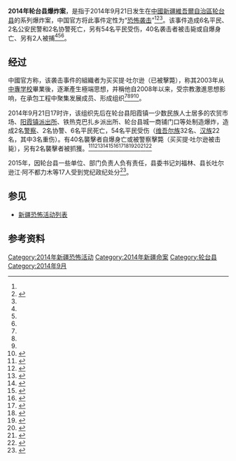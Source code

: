 '''2014年轮台县爆炸案'''，是指于2014年9月21日发生在[[中國|中國]][[新疆維吾爾自治區|新疆維吾爾自治區]][[轮台县|轮台县]]的系列爆炸案，中国官方将此事件定性为“[[恐怖袭击|恐怖袭击]]”<ref name=":0" /><ref name=":1">{{Cite web|title=警方披露新疆轮台县严重暴力恐怖袭击案情况|url=http://news.sina.com.cn/c/2014-09-25/223630915336.shtml|accessdate=2020-12-12|author=|date=|format=|work=|publisher=天山网|agency=[[新浪|新浪]]|language=zh|archive-date=2018-12-17|archive-url=https://web.archive.org/web/20181217090703/http://news.sina.com.cn/c/2014-09-25/223630915336.shtml|dead-url=no}}</ref><ref name=":2" />。该事件造成6名平民、2名公安民警和2名协警死亡，另有54名平民受伤，40名袭击者被击毙或自爆身亡、另有2人被捕<ref name=":0" /><ref name=":1" /><ref name=":2" />。

== 经过 ==
中國官方称，该袭击事件的組織者为买买提·吐尔逊（已被擊斃），称其2003年从[[中專|中專学校]]畢業後，逐漸產生極端思想，并稱他自2008年以来，受宗教激進思想影响，在承包工程中聚集发展成员、形成组织<ref name=":0" /><ref name=":1" /><ref name=":2" /><ref>{{cite news|url=http://news.takungpao.com.hk/mainland/focus/2014-09/2755476.html|title=疆輪台暴恐案40暴徒斃命 首犯信邪六親不認|publisher=[[大公報|大公報]]|date=2014-09-26|access-date=2014-10-29|archive-url=https://web.archive.org/web/20160304120427/http://news.takungpao.com.hk/mainland/focus/2014-09/2755476.html|archive-date=2016-03-04|dead-url=no}}{{zh-hant}}</ref>。

2014年9月21日17时许，该组织先后在轮台县阳霞镇一少数民族人士居多的农贸市场、[[阳霞镇|阳霞镇]][[派出所|派出所]]、铁热克巴扎乡派出所、轮台县城一商铺门口等处制造爆炸，造成2名[[警察|警察]]、2名协警、6名平民死亡，54名平民受伤（[[维吾尔族|维吾尔族]]32名、[[汉族|汉族]]22名，其中3名重伤）。有40名襲擊者自爆身亡或被警察擊斃（买买提·吐尔逊被击毙），另有2名襲擊者被抓獲。<ref name=":0">{{Cite news |url=http://sc.people.com.cn/BIG5/n/2014/0926/c345460-22445059.html |title=警方披露新疆輪台縣嚴重暴力恐怖襲擊案情況 |date=2014-09-26 |work=[[人民網|人民網]] |publisher=天山網 |language=zh-hant |editor1=章華維 |editor2=高紅霞 |access-date=2014-10-29 |archive-url=https://web.archive.org/web/20190213055817/http://sc.people.com.cn/BIG5/n/2014/0926/c345460-22445059.html |archive-date=2019-02-13 |dead-url=no }}</ref><ref name=":2">{{cite news|url=http://news.china.com/domestic/945/20140926/18818370_all.html|title=新疆轮台县暴恐案40名暴徒被击毙或自爆身亡|publisher=天山網|date=2014-09-26|access-date=2014-09-27|archive-url=https://web.archive.org/web/20141006144751/http://news.china.com/domestic/945/20140926/18818370_all.html|archive-date=2014-10-06|dead-url=no|author=|work=|accessdate=|language=|format=|agency=中华网}}{{zh-hans}}</ref><ref>{{cite news |url=http://www.bbc.co.uk/zhongwen/trad/china/2014/09/140925_china_xinjiang_luntai |title=新疆輪台縣爆炸案死亡人數猛增至50人 |publisher=[[英國廣播公司|英國廣播公司]] |date=2014-09-25 |access-date=2014-10-29 |archive-url=https://web.archive.org/web/20140929172236/http://www.bbc.co.uk/zhongwen/trad/china/2014/09/140925_china_xinjiang_luntai |archive-date=2014-09-29 |dead-url=no }}{{zh-hant}}</ref><ref>{{cite news |url=http://news.sina.com.hk/news/20140926/-1929-3381012/1.html |title=新疆連環爆炸案 40暴徒被擊斃 |publisher=[[星島日報|星島日報]] |date=2014-09-26 |access-date=2014-10-29 |archive-url=https://web.archive.org/web/20141029024816/http://news.sina.com.hk/news/20140926/-1929-3381012/1.html |archive-date=2014-10-29 |dead-url=yes }}{{zh-hant}}</ref><ref>{{cite news |url=http://www.metrohk.com.hk/?cmd=detail&id=245637 |title=新疆巴州連環爆炸案為恐怖襲擊 |publisher=[[都市日報|都市日報]] |date=2014-09-26 |access-date=2014-10-29 |archive-url=https://web.archive.org/web/20141108050925/http://www.metrohk.com.hk/?cmd=detail&id=245637 |archive-date=2014-11-08 |dead-url=no }}{{zh-hant}}</ref><ref>{{cite news |url=http://orientaldaily.on.cc/cnt/china_world/20140927/00178_003.html |title=和田再傳連環爆炸 |publisher=[[東方日報_(香港)|東方日報]] |date=2014-09-27 |access-date=2014-10-29 |archive-url=https://web.archive.org/web/20141109073150/http://orientaldaily.on.cc/cnt/china_world/20140927/00178_003.html |archive-date=2014-11-09 |dead-url=no }}{{zh-hant}}</ref><ref>{{cite news |url=http://the-sun.on.cc/cnt/china_world/20140927/00429_015.html |title=新疆和田再傳炸彈恐襲 |publisher=[[太陽報_(香港)|太陽報]] |date=2014-09-26 |access-date=2014-10-29 |archive-url=https://web.archive.org/web/20141109073151/http://the-sun.on.cc/cnt/china_world/20140927/00429_015.html |archive-date=2014-11-09 |dead-url=no }}{{zh-hant}}</ref><ref>{{cite news |url=http://hk.crntt.com/doc/1034/0/2/8/103402809.html?coluid=45&kindid=0&docid=103402809&mdate=0925234537 |title=新疆輪台縣恐怖襲擊案 40名暴徒被擊斃 |publisher=[[中國評論|中國評論]] |date=2014-09-25 |access-date=2014-10-29 |archive-url=https://web.archive.org/web/20141029032952/http://hk.crntt.com/doc/1034/0/2/8/103402809.html?coluid=45&kindid=0&docid=103402809&mdate=0925234537 |archive-date=2014-10-29 |dead-url=no }}{{zh-hant}}</ref><ref>{{cite news |url=http://www1.hkej.com/dailynews/international/article/906523/%E6%96%B0%E7%96%86%E8%BC%AA%E5%8F%B0%E7%B8%A3%E6%81%90%E8%A5%B2%E6%A1%8850%E4%BA%BA%E6%AD%BB%E4%BA%A1 |title=新疆輪台縣恐襲案50人死亡 |publisher=[[信報|信報]] |date=2014-09-26 |access-date=2014-10-29 |archive-url=https://web.archive.org/web/20160304105835/http://www1.hkej.com/dailynews/international/article/906523/%E6%96%B0%E7%96%86%E8%BC%AA%E5%8F%B0%E7%B8%A3%E6%81%90%E8%A5%B2%E6%A1%8850%E4%BA%BA%E6%AD%BB%E4%BA%A1 |archive-date=2016-03-04 |dead-url=no }}{{zh-hant}}</ref><ref>{{cite news |url=http://rthk.hk/rthk/news/expressnews/20140926/news_20140926_55_1040042.htm |title=疆警稱輪台縣連環爆炸屬暴恐襲擊 |publisher=[[香港電台|香港電台]] |date=2014-09-26 |access-date=2014-10-29 |archive-url=https://web.archive.org/web/20141029083209/http://rthk.hk/rthk/news/expressnews/20140926/news_20140926_55_1040042.htm |archive-date=2014-10-29 |dead-url=no }}{{zh-hant}}</ref><ref>{{cite news |url=http://www.mingpaocanada.com/van/htm/News/20140926/tcab1_r.htm |title=新疆和田傳爆炸 大批裝甲車出動 輪台縣周日連環爆 證實40暴徒亡 |publisher=[[明報|明報]] |date=2014-09-26 |access-date=2014-10-29 |archive-url=https://web.archive.org/web/20141029161424/http://www.mingpaocanada.com/van/htm/News/20140926/tcab1_r.htm |archive-date=2014-10-29 |dead-url=no }}{{zh-hant}}</ref><ref>{{cite news |url=http://paper.wenweipo.com/2014/09/26/YO1409260012.htm |title=新疆輪台暴恐案 40暴徒被斃或自爆 |publisher=[[文匯報_(香港)|文匯報]] |date=2014-09-26 |access-date=2014-10-29 |archive-url=https://web.archive.org/web/20141029035118/http://paper.wenweipo.com/2014/09/26/YO1409260012.htm |archive-date=2014-10-29 |dead-url=no }}{{zh-hant}}</ref>

2015年，因轮台县一些单位、部门负责人负有责任，县委书记刘福林、县长吐尔逊江·阿不都力木等17人受到党纪政纪处分<ref>{{Cite web |url=http://news.163.com/15/0109/09/AFGQKH4Q00014JB5.html |title=新疆轮台“9·21”案件相关责任人受到党纪政纪处分 |access-date=2015-01-11 |archive-url=https://web.archive.org/web/20190213055816/http://news.163.com/15/0109/09/AFGQKH4Q00014JB5.html |archive-date=2019-02-13 |dead-url=yes }}</ref>。

== 参见 ==

* [[新疆恐怖活動列表|新疆恐怖活动列表]]

== 参考资料 ==
{{Reflist|30em}}

{{新疆问题|习}}
{{Subject bar
|portal1 = 恐怖主義
|portal2 = 新疆
|portal3 = 中华人民共和国
}}


[[Category:2014年新疆恐怖活动|Category:2014年新疆恐怖活动]]
[[Category:2014年新疆命案|Category:2014年新疆命案]]
[[Category:轮台县|Category:轮台县]]
[[Category:2014年9月|Category:2014年9月]]